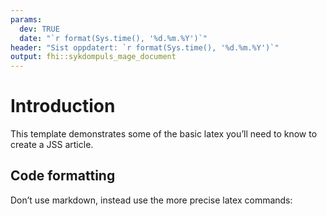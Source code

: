 ```yaml
---
params:
  dev: TRUE
  date: "`r format(Sys.time(), '%d.%m.%Y')`"
header: "Sist oppdatert: `r format(Sys.time(), '%d.%m.%Y')`"
output: fhi::sykdompuls_mage_document
---
```


# Introduction

This template demonstrates some of the basic latex you'll need to know to create a JSS article.

## Code formatting

Don't use markdown, instead use the more precise latex commands:
